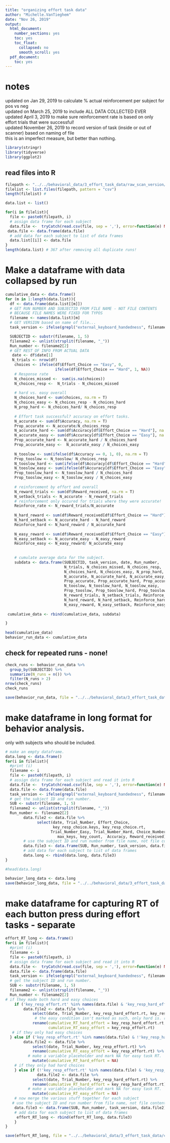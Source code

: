 ```yaml
---
title: "organizing effort task data"
author: "Michelle.VanTieghem"
date: "Nov 26, 2019"
output:
  html_document:
    number_sections: yes
    toc: yes
    toc_float:
      collapsed: no
      smooth_scroll: yes
  pdf_document:
    toc: yes
---
```


# notes
 updated on Jan 29, 2019 to calculate % actual reinforcement per subject for pos vs neg \
updated on March 25, 2019 to include ALL DATA COLLECTED EVER \
 updated April 3, 2019 to make sure reinforcement rate is based on only effort trials that were successful! \
updated November 26, 2019 to record version of task (inside or out of scanner) based on naming of file \
this is an imperfect measure, but better than nothing. \

```r
library(stringr)
library(tidyverse)
library(ggplot2)
```

## read files into R 
```r
filepath <- "../../behavioral_data/3_effort_task_data/raw_scan_version/"
filelist <- list.files(filepath, pattern = "csv")
length(filelist) # 

data.list <- list()  

for(i in filelist){
  file <- paste0(filepath, i)
  # assign data frame for each subject 
  data.file <-  tryCatch(read.csv(file, sep = ','), error=function(e) NULL)
 data.file <- data.frame(data.file)
  # add data for each subject to list of data frames 
  data.list[[i]] <- data.file
}
length(data.list) # 367 after removing all duplicate runs! 
```

# Make a dataframe with data collapsed by run 
```r
cumulative_data <- data.frame()
for (m in 1:length(data.list)){
  df <- data.frame(data.list[[m]])
  # GET RUN NUMBER AND SUBJECTID FROM FILE NAME - NOT FILE CONTENTS
  # BECAUSE FILE NAMES WERE FIXED FOR TYPOS
  filename <- names(data.list)[m]
  # GET VERSION based on name of file...
  task_version <- ifelse(grepl("external_keyboard_handedness", filename), "outside scanner external keyboard", "inside scanner")

  SUBJECTID <- substr(filename, 1, 5)
  filename2 <- unlist(strsplit(filename, "_"))
  Run_number <- filename2[2]
  # GET REST OF INFO FROM ACTUAL DATA
   date <- df$date[1]
   N_trials <- nrow(df)  
    choices <- ifelse(df$Effort_Choice == "Easy", 0, 
                      ifelse(df$Effort_Choice == "Hard", 1, NA))
    # Response rate
    N_choices_missed <-  sum(is.na(choices))
    N_choices_resp <-  N_trials - N_choices_missed
    
    # hard vs. easy overall 
    N_choices_hard <- sum(choices, na.rm = T)
    N_choices_easy <- N_choices_resp - N_choices_hard
    N_prop_hard <- N_choices_hard/ N_choices_resp
    
    # Effort task successful? accuracy on effort tasks.
    N_accurate <- sum(df$Accuracy, na.rm = T)
    Prop_accurate <- N_accurate/N_choices_resp
    N_accurate_hard <- sum(df$Accuracy[df$Effort_Choice == "Hard"], na.rm = T)
    N_accurate_easy <- sum(df$Accuracy[df$Effort_Choice == "Easy"], na.rm = T)
    Prop_accurate_hard <- N_accurate_hard / N_choices_hard
    Prop_accurate_easy <-  N_accurate_easy / N_choices_easy
    
    N_tooslow <- sum(ifelse(df$Accuracy == 0, 1, 0), na.rm = T)
    Prop_tooslow <- N_tooslow/ N_choices_resp
    N_tooslow_hard <- sum(ifelse(df$Accuracy[df$Effort_Choice == "Hard"] == 0, 1, 0), na.rm = T)
    N_tooslow_easy <- sum(ifelse(df$Accuracy[df$Effort_Choice == "Easy"] == 0, 1, 0), na.rm = T)
    Prop_tooslow_hard <- N_tooslow_hard / N_choices_hard
    Prop_tooslow_easy <- N_tooslow_easy / N_choices_easy 
      
    # reinforcement by effort and overall 
    N_reward_trials <- sum(df$Reward_received, na.rm = T)
    N_setback_trials <- N_accurate - N_reward_trials
    # reinforcement only occured for trials where they were accurate! 
    Reinforce_rate <- N_reward_trials/N_accurate
    
    N_hard_reward <- sum(df$Reward_received[df$Effort_Choice == "Hard"], na.rm = T)
    N_hard_setback <- N_accurate_hard - N_hard_reward
    Reinforce_hard <- N_hard_reward / N_accurate_hard
    
    N_easy_reward <- sum(df$Reward_received[df$Effort_Choice == "Easy"], na.rm = T)
    N_easy_setback <- N_accurate_easy - N_easy_reward 
    Reinforce_easy <- N_easy_reward/ N_accurate_easy
    
  
    # cumulate average data for the subject. 
    subdata <- data.frame(SUBJECTID, task_version, date, Run_number,
                          N_trials, N_choices_missed, N_choices_resp,
                          N_choices_hard, N_choices_easy, N_prop_hard,
                          N_accurate, N_accurate_hard, N_accurate_easy,
                          Prop_accurate, Prop_accurate_hard, Prop_accurate_easy,
                          N_tooslow, N_tooslow_hard, N_tooslow_easy,
                          Prop_tooslow, Prop_tooslow_hard, Prop_tooslow_easy,
                          N_reward_trials, N_setback_trials, Reinforce_rate, 
                          N_hard_reward, N_hard_setback, Reinforce_hard, 
                          N_easy_reward, N_easy_setback, Reinforce_easy)
                  
 cumulative_data <- rbind(cumulative_data, subdata)

}
 
head(cumulative_data)
behavior_run_data <- cumulative_data
```

## check for repeated runs - none! 
```r

check_runs <- behavior_run_data %>%
  group_by(SUBJECTID) %>%
  summarize(N_runs = n()) %>%
  filter(N_runs > 2)
nrow(check_runs)  
check_runs
```  
  

```r
save(behavior_run_data, file = "../../behavioral_data/3_effort_task_data/compiled/compiled_effort_scan_version_all_runs.Rdata")
```



# make dataframe in long format for behavior analysis.
only with subjects who should be included.
```r
# make an empty dataframe.
data.long <- data.frame()
for(i in filelist){
  #print (i)
  filename <- i
  file <- paste0(filepath, i)
  # assign data frame for each subject and read it into R
  data.file <-  tryCatch(read.csv(file, sep = ','), error=function(e) NULL)
  data.file <- data.frame(data.file)
  task_version <- ifelse(grepl("external_keyboard_handedness", filename), "outside scanner external keyboard", "inside scanner")
  # get the subject ID and run number.
  SUB <- substr(filename, 1, 5)
  filename2 <- unlist(strsplit(filename, "_"))
  Run_number <- filename2[2]
        data.file2 <- data.file %>%
              select(date, Trial_Number, Effort_Choice, 
                     key_resp_choice.keys, key_resp_choice.rt,
                    Trial_Number_Easy, Trial_Number_Hard, Choice_Number_Miss, 
                       max_keys, key_count,  Accuracy, Reward_received)
        # use the subject ID and run number from file name, not file contents!! 
        data.file3 <- data.frame(SUB, Run_number, task_version, data.file2)
        # add data for each subject to list of data frames 
        data.long <- rbind(data.long, data.file3)
}

#head(data.long)

behavior_long_data <- data.long
save(behavior_long_data, file = "../../behavioral_data/3_effort_task_data/compiled/compiled_long_format_all_data.Rdata")
```

# make dataframe for capturing RT of each button press during effort tasks - separate 

```r
effort_RT_long <- data.frame()
for(i in filelist){
  #print (i)
  filename <- i
  file <- paste0(filepath, i)
  # assign data frame for each subject and read it into R
  data.file <-  tryCatch(read.csv(file, sep = ','), error=function(e) NULL)
  data.file <- data.frame(data.file)
  task_version <- ifelse(grepl("external_keyboard_handedness", filename), "outside scanner external keyboard", "inside scanner")
  # get the subject ID and run number.
  SUB <- substr(filename, 1, 5)
  filename2 <- unlist(strsplit(filename, "_"))
  Run_number <- filename2[2]
# if they made both hard and easy choices 
    if ('key_resp_effort.rt' %in% names(data.file) & 'key_resp_hard_effort.rt' %in% names(data.file)){
        data.file2 <- data.file %>%
            select(date, Trial_Number, key_resp_hard_effort.rt, key_resp_effort.rt) %>%
             # the easy condition isn't marked as such, only hard is. rename to be more intuitive . 
            rename(cumulative_RT_hard_effort = key_resp_hard_effort.rt, 
                   cumulative_RT_easy_effort = key_resp_effort.rt)
   # if they only had easy choices
  } else if ('key_resp_effort.rt' %in% names(data.file) & !'key_resp_hard_effort.rt' %in% names(data.file)){
        data.file2 <- data.file %>%
            select(date, Trial_Number, key_resp_effort.rt) %>%
            rename(cumulative_RT_easy_effort = key_resp_effort.rt) %>%
          # make a variable placeholder and mark NA for easy task RT.
            mutate(cumulative_RT_hard_effort = NA)
    # if they only had hard choices 
    } else if (!'key_resp_effort.rt' %in% names(data.file) & 'key_resp_hard_effort.rt' %in% names(data.file)){
              data.file2 <- data.file %>%
            select(date, Trial_Number, key_resp_hard_effort.rt) %>%
            rename(cumulative_RT_hard_effort = key_resp_hard_effort.rt) %>%
          # make a variable placeholder and mark NA for easy task RT.
            mutate(cumulative_RT_easy_effort = NA)
    # now merge the various stuff together for each subject
   # use the subject ID and run number from file name, not file contents!! 
    data.file3 <- data.frame(SUB, Run_number, task_version, data.file2)
    # add data for each subject to list of data frames 
     effort_RT_long <- rbind(effort_RT_long, data.file3)
    }
}

save(effort_RT_long, file = "../../behavioral_data/3_effort_task_data/compiled/compiled_effort_RT_during_task_trials.Rdata")

```
